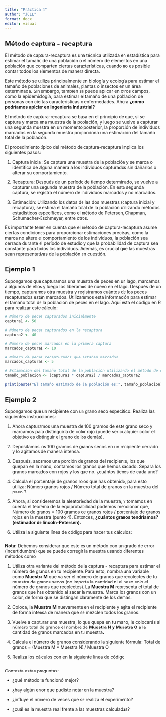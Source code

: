 ```yaml
---
title: "Práctica 4"
author: "JCLL"
format: docx
editor: visual
---
```


## Método captura - recaptura

El método de captura-recaptura es una técnica utilizada en estadística para estimar el tamaño de una población o el número de elementos en una población que comparten ciertas características, cuando no es posible contar todos los elementos de manera directa.

Este método se utiliza principalmente en biología y ecología para estimar el tamaño de poblaciones de animales, plantas o insectos en un área determinada. Sin embargo, también se puede aplicar en otros campos, como la epidemiología, para estimar el tamaño de una población de personas con ciertas características o enfermedades. Ahora **¿cómo podríamos aplciar en Ingeniería Industrial?**

El método de captura-recaptura se basa en el principio de que, si se captura y marca una muestra de la población, y luego se vuelve a capturar una segunda muestra en un momento posterior, la proporción de individuos marcados en la segunda muestra proporciona una estimación del tamaño total de la población.

El procedimiento típico del método de captura-recaptura implica los siguientes pasos:

1.  Captura inicial: Se captura una muestra de la población y se marca o identifica de alguna manera a los individuos capturados sin dañarlos o alterar su comportamiento.

2.  Recaptura: Después de un período de tiempo determinado, se vuelve a capturar una segunda muestra de la población. En esta segunda captura, se registra el número de individuos marcados y no marcados.

3.  Estimación: Utilizando los datos de las dos muestras (captura inicial y recaptura), se estima el tamaño total de la población utilizando métodos estadísticos específicos, como el método de Petersen, Chapman, Schumacher-Eschmeyer, entre otros.

Es importante tener en cuenta que el método de captura-recaptura asume ciertas condiciones para proporcionar estimaciones precisas, como la marca no altere el comportamiento de los individuos, la población sea cerrada durante el período de estudio y que la probabilidad de captura sea constante para todos los individuos. Además, es crucial que las muestras sean representativas de la población en cuestión.

## Ejemplo 1

Supongamos que capturamos una muestra de peces en un lago, marcamos a algunos de ellos y luego los liberamos de nuevo en el lago. Después de un tiempo, capturamos otra muestra y registramos cuántos de los peces recapturados están marcados. Utilizaremos esta información para estimar el tamaño total de la población de peces en el lago. Aquí está el código en R para realizar este cálculo:

```r
# Número de peces capturados inicialmente
captura1 <- 50

# Número de peces capturados en la recaptura
captura2 <- 40

# Número de peces marcados en la primera captura
marcados_captura1 <- 10

# Número de peces recapturados que estaban marcados
marcados_captura2 <- 5

# Estimación del tamaño total de la población utilizando el método de captura-recaptura
tamaño_poblacion <- (captura1 * captura2) / marcados_captura2

print(paste("El tamaño estimado de la población es:", tamaño_poblacion))

```

## Ejemplo 2

Supongamos que un recipiente con un grano seco específico. Realiza las siguientes instrucciones:

1.  Ahora capturamos una muestra de 100 gramos de este grano seco y marcamos para distinguirla de color rojo (puede ser cualquier color el objetivo es distinguir el grano de los demás).

2.  Depositamos los 100 gramos de granos secos en un recipiente cerrado y lo agitamos de manera intensa.

3.  Después, sacamos una porción de granos del recipiente, los que quepan en la mano, contamos los granos que hemos sacado. Separa los granos marcados con rojos y los que no. ¿cuántos tienes de cada uno?

4.  Calcula el porcentaje de granos rojos que has obtenido, para esto utiliza: Número granos rojos / Número total de granos en la muestra del paso 3.

5.  Ahora, si consideremos la aleatoriedad de la muestra, y tomamos en cuenta el teorema de la equiprobabilidad podemos mencionar que, Número de granos = 100 gramos de granos rojos / porcentaje de granos rojos en la muestra (punto 4). Entonces, **¿cuántos granos tendríamos? (estimador de lincoln-Petersen).**

6.  Utiliza la siguiente línea de código para hacer tus cálculos:

```r



```

**Nota:** Debemos considerar que este es un método con un grado de error (incertidumbre) que se puede corregir la muestra usando diferentes métodos como

1.  Utiliza otra variante del método de la captura - recaptura para estimar el número de granos en tu recipiente. Para esto, nombra una variable como **Muestra M** que va ser el número de granos que recolectes de tu muestra de granos secos (no importa la cantidad ni el peso solo el número de granos que recolectes). La **Muestra M** representa el total de granos que has obtenido al sacar la muestra. Marca los granos con un color, de forma que se distingan claramente de los demás.

2.  Coloca, la **Muestra M** nuevamente en el recipiente y agita el recipiente de forma intensa de manera que se mezclen todos los granos.

3.  Vuelve a capturar una muestra, lo que quepa en tu mano, le colocarás al número total de granos el nombre de **Muestra N y Muestra O** a la cantidad de granos marcados en tu muestra**.**

4.  Cálcula el número de granos considerando la siguiente fórmula: Total de granos = (Muestra M \* Muestra N) / Muestra O

5.  Realiza los cálculos con en la siguiente línea de código

    ```r

    ```

Contesta estas preguntas:

-   ¿qué método te funcionó mejor?

-   ¿hay algún error que pudiste notar en la muestra?

-   ¿influye el número de veces que se realiza el experimento?

-   ¿cuál es la muestra real frente a las muestras calculadas?
